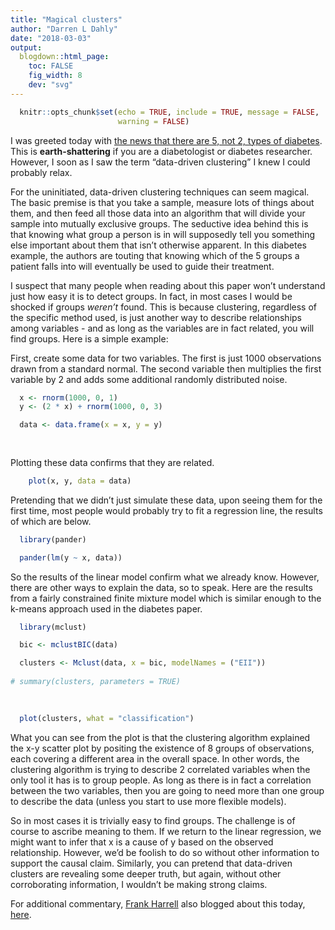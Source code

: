 ```yaml
---
title: "Magical clusters"
author: "Darren L Dahly"
date: "2018-03-03"
output:
  blogdown::html_page:
    toc: FALSE
    fig_width: 8
    dev: "svg"
---
```


```r

  knitr::opts_chunk$set(echo = TRUE, include = TRUE, message = FALSE, 
                        warning = FALSE)

```

I was greeted today with [the news that there are 5, not 2, types of diabetes](http://www.bbc.com/news/health-43246261). This is **earth-shattering** if you are a diabetologist or diabetes researcher. However, I soon as I saw the term "data-driven clustering" I knew I could probably relax. 

For the uninitiated, data-driven clustering techniques can seem magical. The basic premise is that you take a sample, measure lots of things about them, and then feed all those data into an algorithm that will divide your sample into mutually exclusive groups. The seductive idea behind this is that knowing what group a person is in will supposedly tell you something else important about them that isn't otherwise apparent. In this diabetes example, the authors are touting that knowing which of the 5 groups a patient falls into will eventually be used to guide their treatment.  

I suspect that many people when reading about this paper won't understand just how easy it is to detect groups. In fact, in most cases I would be shocked if groups *weren't* found. This is because clustering, regardless of the specific method used, is just another way to describe relationships among variables - and as long as the variables are in fact related, you will find groups. Here is a simple example: 

First, create some data for two variables. The first is just 1000 observations drawn from a standard normal. The second variable then multiplies the first variable by 2 and adds some additional randomly distributed noise. 

```r

  x <- rnorm(1000, 0, 1)
  y <- (2 * x) + rnorm(1000, 0, 3)

  data <- data.frame(x = x, y = y)
  
  
```

Plotting these data confirms that they are related. 

```r

    plot(x, y, data = data)


```

Pretending that we didn't just simulate these data, upon seeing them for the first time, most people would probably try to fit a regression line, the results of which are below. 
```r

  library(pander)

  pander(lm(y ~ x, data))

```


So the results of the linear model confirm what we already know. However, there are other ways to explain the data, so to speak. Here are the results from a fairly constrained finite mixture model which is similar enough to the k-means approach used in the diabetes paper. 

```r

  library(mclust)

  bic <- mclustBIC(data)

  clusters <- Mclust(data, x = bic, modelNames = ("EII"))
  
# summary(clusters, parameters = TRUE)
  
  
```
```r

  plot(clusters, what = "classification")

```

What you can see from the plot is that the clustering algorithm explained the x-y scatter plot by positing the existence of 8 groups of observations, each covering a different area in the overall space. In other words, the clustering algorithm is trying to describe 2 correlated variables when the only tool it has is to group people. As long as there is in fact a correlation between the two variables, then you are going to need more than one group to describe the data (unless you start to use more flexible models).

So in most cases it is trivially easy to find groups. The challenge is of course to ascribe meaning to them. If we return to the linear regression, we might want to infer that x is a cause of y based on the observed relationship. However, we'd be foolish to do so without other information to support the causal claim. Similarly, you can pretend that data-driven clusters are revealing some deeper truth, but again, without other corroborating information, I wouldn't be making strong claims. 

For additional commentary, [Frank Harrell](https://twitter.com/f2harrell) also blogged about this today, [here](http://www.fharrell.com/post/errmed/#cluster). 
